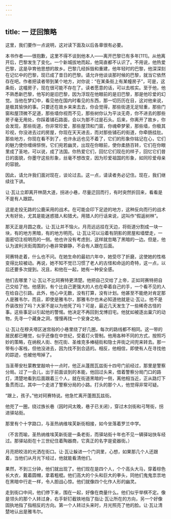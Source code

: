 ```yaml
---
---
---
```

title: 一 迂回策略
---




这里，我们要作一点说明，这对读下面及以后各章很有必要。

本书作者——很抱歉，这里不得不谈到他本人——离开巴黎已有多年[111]。从他离开后，巴黎发生了变化。一个新城拔地而起，他简直都不认识了。不用说，他热爱巴黎，这是孕育他思想的故乡。巴黎几经拆毁和重建，他年轻时的巴黎，他深深刻在记忆中的巴黎，现已成了昔日的巴黎。请允许他谈谈那时候的巴黎，就当它依然存在吧。作者把读者带到某个地方，对你说：“在某条街上有某幢房子”，可是，这条街，这幢房子，现在很可能不存在了。读者愿意的话，可以去核实。至于他，他不熟悉新巴黎，他写的是旧巴黎，因为浮现在他眼前的是旧巴黎，那是他珍爱的幻觉。当他在梦幻中，看见他在国内时看见的东西，那一切历历在目，这对他来说，是极其愉快的事。只要还在故乡来来去去，你会觉得，那些街道无足轻重，那些门窗和屋顶微不足道，那些墙你视而不见，那些树你认为平淡无奇，你不进去的那些房子毫无用处，你踩着铺石路面，会以为那不过是石头。后来，你离开了故乡，你会发现，那些街道，你非常珍爱，那些屋顶和门窗，你魂牵梦萦，那些墙，你极其珍视，你没进去过的房屋，你现在天天进去，而对那些铺石的街道，你牵肠挂肚。那些地方，你现在看不到了，也许永远也见不着了，它们的形象你铭记在心，它们的魅力使你缠绵悱恻，它们宛若幽灵，出现在你眼前，使你柔肠百转，它们在你眼里成了圣地，可以说，成了法国。你热爱它们，回忆它们现在的样子，回忆它们昔日的面貌，你墨守这些形象，丝毫不想改变，因为珍爱祖国的形象，如同珍爱母亲的容貌。

因此，请允许我们面对现在，谈论过去。这一点，请读者务必记住。现在，我们继续往下讲。

让·瓦让立即离开林荫大道，拐进小巷，尽量迂回而行，有时突然折回来，看看是不是有人跟踪。

这是走投无路的公鹿采用的战术。在可能会印下足迹的地方，这种反向而行的战术大有好处，尤其是能迷惑猎人和猎犬。用猎人的行话来说，这叫作“假返树林”。

那天正是月圆之夜。让·瓦让并不恼火。月亮远远挂在天边，将街道分割成一块一块，有的地方黑暗，有的地方明亮。让·瓦让可以沿着有阴影的房屋和墙壁走，一面密切注视明亮的一侧。他也许没有考虑到，这样就忽略了黑暗的一边。但是，他认为波利沃街周围的小巷非常僻静，不会有人跟在后面。

珂赛特走着，什么也不问。在她生命的最初六年中，她受尽了折磨，这使她的性格变得比较被动。再说，她不知不觉已习惯了老人的古怪和命运的奇特，这一点，以后还要多次提到。况且，和他在一起，她有一种安全感。

他们去哪里？让·瓦让不比珂赛特更清楚。他把自己交给了上帝，正如珂赛特把自己交给了他。他感到，有个比自己更强大的人也在牵着自己的手，一个看不见的人在给自己引路。此外，他心中无数，没有打算，没有计划。他甚至不能绝对肯定那人是雅韦尔，而且，即使是雅韦尔，那雅韦尔也未必知道他就是让·瓦让。他不是乔装改扮了吗？大家不是以为他死了吗？可是，最近几天发生了一些稀奇古怪的事。这些事足以引起他的警惕。他决定不再回到戈博旧宅。他犹如被逐出巢穴的动物，先寻一个藏身之洞，慢慢再找一个安身之地。

让·瓦让在穆夫塔区迷宫般的小巷里绕了好几圈，每次的路线都不相同。这一带的居民都已睡觉，似乎还像在中世纪，受着灯火管制。他用各种不同的方式，按照巧妙的策略，在纳税人街、刨花街、圣维克多棒槌街和隐士井街之间兜来转去。那一带有小客栈，但他没进去，因为找不到合适的。相反，他相信，即使有人在寻找他的踪迹，也被他甩掉了。

当圣蒂安杜蒙教堂敲响十一点时，他正从蓬图瓦兹街十四号门前经过，那里是警察分局。过了一会儿，出于前面谈到的本能，他回过头来，借着警察分局门口的路灯，清楚地看到后面跟着三个人，就在街道黑暗的一侧，离他相当近，正从路灯下鱼贯而过。其中一个走进了警察分局的小路。打头的那个人，他觉得非常可疑。

“跟上，孩子。”他对珂赛特说。他急忙离开蓬图瓦兹街。

他兜了一圈，绕过族长巷（因时间太晚，巷子已关闭），穿过木剑街和弓弩街，拐进驿站街。

那里有个十字路口，与圣热纳维埃芙新街相接，如今坐落着罗兰中学。

（不言而喻，圣热纳维埃芙新街是一条老街，而驿站街十年也不见一辆驿站快车经过。那驿站街在十三世纪住着陶器商，它真正的名字是瓷器街。）

月亮把皎洁的光洒在街口。让·瓦让躲进一个门洞里，心想，如果那几个人还跟着，当他们从月光下经过，他就能看清他们。

果然，不到三分钟，他们就出现了。他们现在是四个人，个个高头大马，穿着棕色长大衣，戴着圆帽，拿着粗棍。他们高大的个头和巨大的拳头，同他们鬼鬼祟祟地在黑暗中行走一样，令人胆战心惊。他们就像四个化作人形的幽灵。

走到街口中间，他们停下来，围在一起，好像在商量什么。他们似乎举棋不定。像是领头的那个人转过身，右手斩钉截铁地指了指让·瓦让所在的方向，另一个好像固执地指了指相反的方向。第一个人转过头来时，月光照亮了他的脸。让·瓦让清楚地认出是雅韦尔。